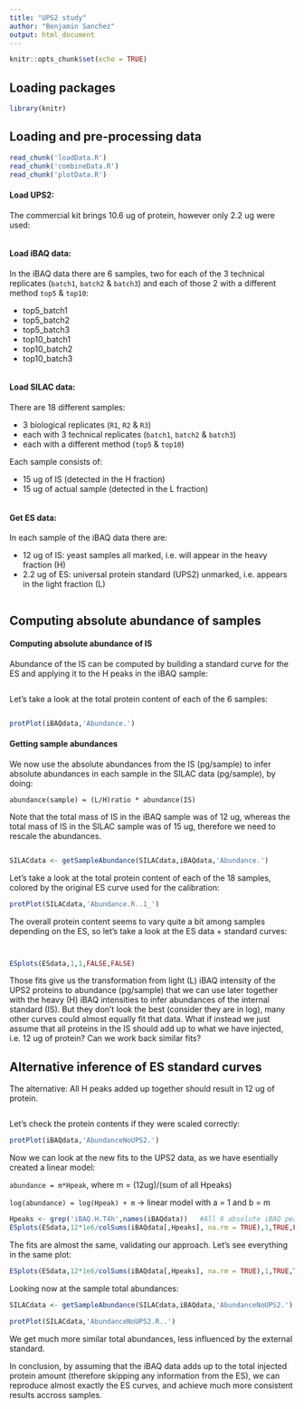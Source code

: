 ```yaml
---
title: "UPS2 study"
author: "Benjamin Sanchez"
output: html_document
---
```


```r
knitr::opts_chunk$set(echo = TRUE)
```

## Loading packages

```r
library(knitr)
```

## Loading and pre-processing data

```r
read_chunk('loadData.R')
read_chunk('combineData.R')
read_chunk('plotData.R')
```

#### Load UPS2:

The commercial kit brings 10.6 ug of protein, however only 2.2 ug were used:

```r
```

#### Load iBAQ data:

In the iBAQ data there are 6 samples, two for each of the 3 technical replicates (`batch1`, `batch2` & `batch3`) and each of those 2 with a different method `top5` & `top10`:

* top5_batch1
* top5_batch2
* top5_batch3
* top10_batch1
* top10_batch2
* top10_batch3

```r
```

#### Load SILAC data:

There are 18 different samples:

* 3 biological replicates (`R1`, `R2` & `R3`)
* each with 3 technical replicates (`batch1`, `batch2` & `batch3`)
* each with a different method (`top5` & `top10`)

Each sample consists of:

* 15 ug of IS (detected in the H fraction)
* 15 ug of actual sample (detected in the L fraction)

```r
```

#### Get ES data:

In each sample of the iBAQ data there are:

* 12 ug of IS: yeast samples all marked, i.e. will appear in the heavy fraction (H)
* 2.2 ug of ES: universal protein standard (UPS2) unmarked, i.e. appears in the light fraction (L)

```r
```

## Computing absolute abundance of samples

#### Computing absolute abundance of IS

Abundance of the IS can be computed by building a standard curve for the ES and applying it to the H peaks in the iBAQ sample:

```r
```

Let's take a look at the total protein content of each of the 6 samples:

```r
```

```r
protPlot(iBAQdata,'Abundance.')
```

#### Getting sample abundances

We now use the absolute abundances from the IS (pg/sample) to infer absolute abundances in each sample in the SILAC data (pg/sample), by doing:

`abundance(sample) = (L/H)ratio * abundance(IS)`

Note that the total mass of IS in the iBAQ sample was of 12 ug, whereas the total mass of IS in the SILAC sample was of 15 ug, therefore we need to rescale the abundances.

```r
```

```r
SILACdata <- getSampleAbundance(SILACdata,iBAQdata,'Abundance.')
```

Let's take a look at the total protein content of each of the 18 samples, colored by the original ES curve used for the calibration:

```r
protPlot(SILACdata,'Abundance.R..1_')
```

The overall protein content seems to vary quite a bit among samples depending on the ES, so let's take a look at the ES data + standard curves:

```r
```

```r
```

```r
ESplots(ESdata,1,1,FALSE,FALSE)
```

Those fits give us the transformation from light (L) iBAQ intensity of the UPS2 proteins to abundance (pg/sample) that we can use later together with the heavy (H) iBAQ intensities to infer abundances of the internal standard (IS). But they don't look the best (consider they are in log), many other curves could almost equally fit that data. What if instead we just assume that all proteins in the IS should add up to what we have injected, i.e. 12 ug of protein? Can we work back similar fits?

## Alternative inference of ES standard curves

The alternative: All H peaks added up together should result in 12 ug of protein.

```r
```

Let's check the protein contents if they were scaled correctly:

```r
protPlot(iBAQdata,'AbundanceNoUPS2.')
```

Now we can look at the new fits to the UPS2 data, as we have esentially created a linear model:

`abundance = m*Hpeak`, where m = (12ug)/(sum of all Hpeaks)

`log(abundance) = log(Hpeak) + m` -> linear model with a = 1 and b = m

```r
Hpeaks <- grep('iBAQ.H.T4h',names(iBAQdata))   #All 6 absolute iBAQ peaks from the IS (H fraction)
ESplots(ESdata,12*1e6/colSums(iBAQdata[,Hpeaks], na.rm = TRUE),1,TRUE,FALSE)
```

The fits are almost the same, validating our approach. Let's see everything in the same plot:

```r
ESplots(ESdata,12*1e6/colSums(iBAQdata[,Hpeaks], na.rm = TRUE),1,TRUE,TRUE)
```


Looking now at the sample total abundances:

```r
SILACdata <- getSampleAbundance(SILACdata,iBAQdata,'AbundanceNoUPS2.')
```

```r
protPlot(SILACdata,'AbundanceNoUPS2.R..')
```

We get much more similar total abundances, less influenced by the external standard.

In conclusion, by assuming that the iBAQ data adds up to the total injected protein amount (therefore skipping any information from the ES), we can reproduce almost exactly the ES curves, and achieve much more consistent results accross samples.
